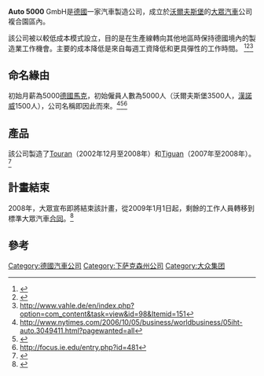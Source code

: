 '''Auto 5000''' GmbH是[[德國|德國]]一家汽車製造公司，成立於[[沃爾夫斯堡|沃爾夫斯堡]]的[[大眾汽車|大眾汽車]]公司複合園區內。

該公司被以較低成本模式設立，目的是在生產線轉向其他地區時保持德國境內的製造業工作機會。主要的成本降低是來自每週工資降低和更具彈性的工作時間。 <ref name="nytimes">{{Cite web |url=http://www.nytimes.com/2006/10/05/business/worldbusiness/05iht-auto.3049411.html?pagewanted=all |title=存档副本 |accessdate=2016-12-06 |archive-date=2016-12-20 |archive-url=https://web.archive.org/web/20161220094734/http://www.nytimes.com/2006/10/05/business/worldbusiness/05iht-auto.3049411.html?pagewanted=all |dead-url=no }}</ref><ref>{{Cite web |url=http://www.eurofound.europa.eu/eiro/2001/09/feature/de0109201f.htm |title=存档副本 |accessdate=2016-12-06 |archive-date=2010-04-17 |archive-url=https://web.archive.org/web/20100417052044/http://www.eurofound.europa.eu/eiro/2001/09/feature/de0109201f.htm |dead-url=no }}</ref><ref>http://www.vahle.de/en/index.php?option=com_content&task=view&id=98&Itemid=151{{dead link|date=October 2016 |bot=InternetArchiveBot |fix-attempted=yes }}</ref>

== 命名緣由 ==
初始月薪為5000[[德國馬克|德國馬克]]，初始僱員人數為5000人（沃爾夫斯堡3500人，[[漢諾威|漢諾威]]1500人），公司名稱即因此而來。<ref name="nytimes">http://www.nytimes.com/2006/10/05/business/worldbusiness/05iht-auto.3049411.html?pagewanted=all</ref><ref>{{Cite web |url=http://findarticles.com/p/articles/mi_m0KJI/is_3_115/ai_98901444/ |title=存档副本 |accessdate=2016-12-06 |archive-date=2012-05-29 |archive-url=https://web.archive.org/web/20120529205934/http://findarticles.com/p/articles/mi_m0KJI/is_3_115/ai_98901444/ |dead-url=no }}</ref><ref>http://focus.ie.edu/entry.php?id=481{{dead link|date=October 2016 |bot=InternetArchiveBot |fix-attempted=yes }}</ref>

== 產品 ==
該公司製造了[[大众途安|Touran]]（2002年12月至2008年）和[[大众途观|Tiguan]]（2007年至2008年）。<ref>{{cite web |url=http://www.volkswagen.com/vwcms/master_public/virtualmaster/en2/unternehmen/geschichte.html |title=存档副本 |accessdate=2009-08-21 |deadurl=yes |archiveurl=https://web.archive.org/web/20090729104028/http://www.volkswagen.com/vwcms/master_public/virtualmaster/en2/unternehmen/geschichte.html |archivedate=2009-07-29 }}</ref>

== 計畫結束 ==
2008年，大眾宣布即將結束該計畫，從2009年1月1日起，剩餘的工作人員轉移到標準大眾汽車[[合同|合同]]。<ref>{{Cite web |url=http://www.just-auto.com/news/vw-ends-auto-5000_id96650.aspx |title=存档副本 |accessdate=2016-12-06 |archive-date=2016-12-20 |archive-url=https://web.archive.org/web/20161220145415/http://www.just-auto.com/news/vw-ends-auto-5000_id96650.aspx |dead-url=no }}</ref>

== 參考 ==
{{Reflist|2}}

[[Category:德國汽車公司|Category:德國汽車公司]]
[[Category:下萨克森州公司|Category:下萨克森州公司]]
[[Category:大众集团|Category:大众集团]]